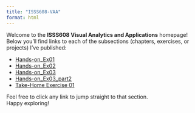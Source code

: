 ```yaml
---
title: "ISSS608-VAA"
format: html
---
```


Welcome to the **ISSS608 Visual Analytics and Applications** homepage!\
Below you’ll find links to each of the subsections (chapters, exercises, or projects) I’ve published:

-   [Hands-on_Ex01](Hands-on_Ex\Hands-on_Ex01\Hands-on_Ex01.qmd)
-   [Hands-on_Ex02](Hands-on_Ex\Hands-on_Ex02\Hands-on_Ex02.qmd)
-   [Hands-on_Ex03](Hands-on_Ex\Hands-on_Ex03\Hands-on_Ex03.qmd)
-   [Hands-on_Ex03_part2](Hands-on_Ex\Hands-on_Ex03\Hands-on_Ex03_part2.qmd)
-   [Take-Home Exercise 01](Take_Home_Exercise\Take_Home_Exercise01\Take_Home_Exercise01.qmd)

Feel free to click any link to jump straight to that section.\
Happy exploring!
